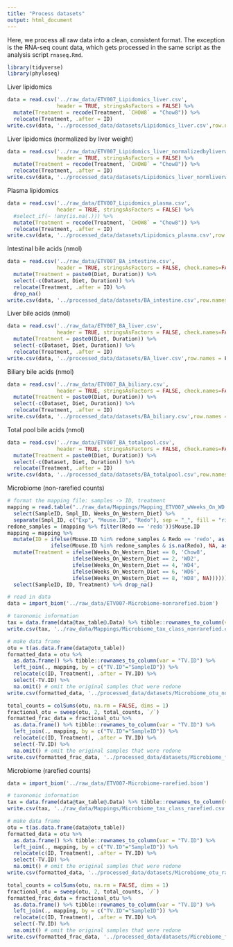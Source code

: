 ```yaml
---
title: "Process datasets"
output: html_document
---
```

Here, we process all raw data into a clean, consistent format. The exception is the RNA-seq count data, which gets processed in the same script as the analysis script `rnaseq.Rmd`. 
```r
library(tidyverse)
library(phyloseq)
```

Liver lipidomics
```r
data = read.csv('../raw_data/ETV007_Lipidomics_liver.csv', 
                header = TRUE, stringsAsFactors = FALSE) %>%
  mutate(Treatment = recode(Treatment, `CHOW8` = "Chow8")) %>%
  relocate(Treatment, .after = ID)
write.csv(data, '../processed_data/datasets/Lipidomics_liver.csv',row.names = F)
```

Liver lipidomics (normalized by liver weight)
```r
data = read.csv('../raw_data/ETV007_Lipidomics_liver_normalizedbyliverweight.csv', 
                header = TRUE, stringsAsFactors = FALSE) %>%
  mutate(Treatment = recode(Treatment, `CHOW8` = "Chow8")) %>%
  relocate(Treatment, .after = ID)
write.csv(data, '../processed_data/datasets/Lipidomics_liver_normliverweight.csv',row.names = F)
```

Plasma lipidomics
```r
data = read.csv('../raw_data/ETV007_Lipidomics_plasma.csv', 
                header = TRUE, stringsAsFactors = FALSE) %>%
  #select_if(~ !any(is.na(.))) %>%
  mutate(Treatment = recode(Treatment, `CHOW8` = "Chow8")) %>%
  relocate(Treatment, .after = ID)
write.csv(data, '../processed_data/datasets/Lipidomics_plasma.csv',row.names = F)
```

Intestinal bile acids (nmol)
```r
data = read.csv('../raw_data/ETV007_BA_intestine.csv', 
                header = TRUE, stringsAsFactors = FALSE, check.names=FALSE) %>%
  mutate(Treatment = paste0(Diet, Duration)) %>%
  select(-c(Dataset, Diet, Duration)) %>%
  relocate(Treatment, .after = ID) %>%
  drop_na()
write.csv(data, '../processed_data/datasets/BA_intestine.csv',row.names = F)
```

Liver bile acids (nmol)
```r
data = read.csv('../raw_data/ETV007_BA_liver.csv', 
                header = TRUE, stringsAsFactors = FALSE, check.names=FALSE) %>%
  mutate(Treatment = paste0(Diet, Duration)) %>%
  select(-c(Dataset, Diet, Duration)) %>%
  relocate(Treatment, .after = ID)
write.csv(data, '../processed_data/datasets/BA_liver.csv',row.names = F)
```

Biliary bile acids (nmol)
```r
data = read.csv('../raw_data/ETV007_BA_biliary.csv', 
                header = TRUE, stringsAsFactors = FALSE, check.names=FALSE) %>%
  mutate(Treatment = paste0(Diet, Duration)) %>%
  select(-c(Dataset, Diet, Duration)) %>%
  relocate(Treatment, .after = ID)
write.csv(data, '../processed_data/datasets/BA_biliary.csv',row.names = F)
```

Total pool bile acids (nmol)
```r
data = read.csv('../raw_data/ETV007_BA_totalpool.csv', 
                header = TRUE, stringsAsFactors = FALSE, check.names=FALSE) %>%
  mutate(Treatment = paste0(Diet, Duration)) %>%
  select(-c(Dataset, Diet, Duration)) %>%
  relocate(Treatment, .after = ID)
write.csv(data, '../processed_data/datasets/BA_totalpool.csv',row.names = F)
```

Microbiome (non-rarefied counts)
```r
# format the mapping file: samples -> ID, treatment
mapping = read.table("../raw_data/Mappings/Mapping_ETV007_wWeeks_On_WD.txt") %>%
  select(SampleID, Smpl_ID, Weeks_On_Western_Diet) %>%
  separate(Smpl_ID, c("Exp", "Mouse.ID", "Redo"), sep = "_", fill = "right")
redone_samples = (mapping %>% filter(Redo == 'redo'))$Mouse.ID
mapping = mapping %>% 
  mutate(ID = ifelse(Mouse.ID %in% redone_samples & Redo == 'redo', as.numeric(Mouse.ID),
              ifelse(Mouse.ID %in% redone_samples & is.na(Redo), NA, as.numeric(Mouse.ID)))) %>%
  mutate(Treatment = ifelse(Weeks_On_Western_Diet == 0, 'Chow8',
                     ifelse(Weeks_On_Western_Diet == 2, 'WD2',
                     ifelse(Weeks_On_Western_Diet == 4, 'WD4',
                     ifelse(Weeks_On_Western_Diet == 6, 'WD6',
                     ifelse(Weeks_On_Western_Diet == 8, 'WD8', NA)))))) %>%
  select(SampleID, ID, Treatment) %>% drop_na()

# read in data
data = import_biom('../raw_data/ETV007-Microbiome-nonrarefied.biom')

# taxonomic information
tax = data.frame(data@tax_table@.Data) %>% tibble::rownames_to_column(var = "OTU")
write.csv(tax, '../raw_data/Mappings/Microbiome_tax_class_nonrarefied.csv',row.names = F)

# make data frame
otu = t(as.data.frame(data@otu_table))
formatted_data = otu %>% 
  as.data.frame() %>% tibble::rownames_to_column(var = "TV.ID") %>%
  left_join(., mapping, by = c("TV.ID"="SampleID")) %>%
  relocate(c(ID, Treatment), .after = TV.ID) %>%
  select(-TV.ID) %>%
  na.omit() # omit the original samples that were redone
write.csv(formatted_data, '../processed_data/datasets/Microbiome_otu_nonrarefied.csv',row.names = F)

total_counts = colSums(otu, na.rm = FALSE, dims = 1)
fractional_otu = sweep(otu, 2, total_counts, `/`)
formatted_frac_data = fractional_otu %>% 
  as.data.frame() %>% tibble::rownames_to_column(var = "TV.ID") %>%
  left_join(., mapping, by = c("TV.ID"="SampleID")) %>%
  relocate(c(ID, Treatment), .after = TV.ID) %>%
  select(-TV.ID) %>%
  na.omit() # omit the original samples that were redone
write.csv(formatted_frac_data, '../processed_data/datasets/Microbiome_fracotu_nonrarefied.csv',row.names = F)
```

Microbiome (rarefied counts)
```r
data = import_biom('../raw_data/ETV007-Microbiome-rarefied.biom')

# taxonomic information
tax = data.frame(data@tax_table@.Data) %>% tibble::rownames_to_column(var = "OTU")
write.csv(tax, '../raw_data/Mappings/Microbiome_tax_class_rarefied.csv',row.names = F)

# make data frame
otu = t(as.data.frame(data@otu_table))
formatted_data = otu %>% 
  as.data.frame() %>% tibble::rownames_to_column(var = "TV.ID") %>%
  left_join(., mapping, by = c("TV.ID"="SampleID")) %>%
  relocate(c(ID, Treatment), .after = TV.ID) %>%
  select(-TV.ID) %>%
  na.omit() # omit the original samples that were redone
write.csv(formatted_data, '../processed_data/datasets/Microbiome_otu_rarefied.csv',row.names = F)

total_counts = colSums(otu, na.rm = FALSE, dims = 1)
fractional_otu = sweep(otu, 2, total_counts, `/`)
formatted_frac_data = fractional_otu %>% 
  as.data.frame() %>% tibble::rownames_to_column(var = "TV.ID") %>%
  left_join(., mapping, by = c("TV.ID"="SampleID")) %>%
  relocate(c(ID, Treatment), .after = TV.ID) %>%
  select(-TV.ID) %>%
  na.omit() # omit the original samples that were redone
write.csv(formatted_frac_data, '../processed_data/datasets/Microbiome_fracotu_rarefied.csv',row.names = F)
```

